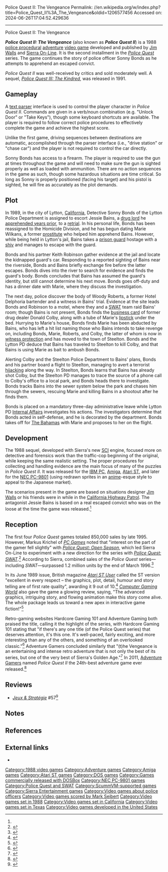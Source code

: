 Police Quest II: The Vengeance
Permalink: //en.wikipedia.org/w/index.php?title=Police_Quest_II%3A_The_Vengeance&oldid=1206577456
Accessed on: 2024-06-26T17:04:52.429636



------
Police Quest II: The Vengeance
{{Infobox video game
|title = Police Quest II: The Vengeance
|image = Police Quest II The Vengeance Front Cover.jpg
|developer = [[Sierra Entertainment|Sierra On-Line]]
|publisher = Sierra On-Line
|producer = [[Ken Williams (game developer)|Ken Williams]]
|designer = [[Jim Walls]]
|programmer = Robert Fischbach <br> Robert Eric Heitman <br> Chris Hoyt <br> Mickie Lee <br> Jerry Shaw <br> David Slayback
|artist = Cheryl Loyd <br> Vu Nguyen
|writer = Jim Walls
|composer = [[Mark Seibert]]
|series = ''[[Police Quest]]''
|engine = [[Sierra Entertainment#1980s|SCI]]
|released = November 1988
|genre = [[Adventure game]]
|modes = [[Single-player]]
|platforms = [[MS-DOS]], [[Amiga]], [[Atari ST]], [[NEC PC-9801]]
}}

'''''Police Quest II: The Vengeance''''' (also known as '''''Police Quest II''''') is a 1988 [[police procedural]] [[Adventure game|adventure]] [[video game]] developed and published by [[Jim Walls]] and [[Sierra Entertainment|Sierra On-Line]]. It is the second installment in the ''[[Police Quest]]'' series. The game continues the story of police officer Sonny Bonds as he attempts to apprehend an escaped convict.

''Police Quest II'' was well-received by critics and sold moderately well. A sequel, ''[[Police Quest III: The Kindred]]'', was released in 1991.

== Gameplay ==
A [[text parser]] interface is used to control the player character in ''Police Quest II''. Commands are given in a verb/noun combination (e.g. "Unlock Door" or "Take Keys"), though some keyboard shortcuts are available. The player is required to follow correct police procedures to effectively complete the game and achieve the highest score.

Unlike the first game, driving sequences between destinations are automatic, accomplished through the parser interface (i.e., "drive station" or "chase car") and the player is not required to control the car directly.

Sonny Bonds has access to a firearm. The player is required to use the gun at times throughout the game and will need to make sure the gun is sighted properly as well as loaded with ammunition. There are no action sequences in the game as such, though some hazardous situations are time critical. So long as Sonny is properly positioned (facing his target) and his pistol is sighted, he will fire as accurately as the plot demands.

== Plot ==
In 1989, in the city of Lytton, [[California]], Detective Sonny Bonds of the Lytton Police Department is assigned to escort Jessie Bains, a [[drug lord]] he [[Police Quest: In Pursuit of the Death Angel|apprehended years prior]], to a [[New trial|retrial]]. In his personal life, Bonds has been reassigned to the Homicide Division, and he has begun dating Marie Wilkans, a former [[Prostitution|prostitute]] who helped him apprehend Bains. However, while being held in Lytton's jail, Bains takes a [[Prison officer|prison guard]] hostage with a [[Shiv (weapon)|shiv]] and manages to escape with the guard.

Bonds and his partner Keith Robinson gather evidence at the jail and locate the kidnapped guard's car. Responding to a reported sighting of Bains near the riverside, Bonds and Bains briefly exchange fire before the latter escapes. Bonds dives into the river to search for evidence and finds the guard's body. Bonds concludes that Bains has assumed the guard's identity, but still cannot determine his next move. Bonds goes off-duty and has a dinner date with Marie, where they discuss the investigation.

The next day, police discover the body of Woody Roberts, a former Hotel Delphoria bartender and a witness in Bains' trial. Evidence at the site leads Bonds and Robinson to a motel, where they and a [[SWAT]] team raid Bains' room; though Bains is not present, Bonds finds the [[business card]] of former drug dealer Donald Colby, along with a tube of Marie's [[lipstick]] under the bed. Hurrying to Marie's house, Bonds finds Marie has been abducted by Bains, who has left a hit list naming those who Bains intends to take revenge on, including Bonds, Marie, Roberts, and Colby, the latter of whom is now in [[witness protection]] and has moved to the town of Steelton.{{Efn|The exact location of Steelton is left ambiguous, and the series contradicts itself when describing its location, though it is evidently far enough from Lytton to require a flight. The 1992 remake of ''[[Police Quest: In Pursuit of the Death Angel|Police Quest I]]'' places Steelton in [[California]], while the ''Police Quest Casebook'' states it is in [[New Mexico]].<ref>{{cite book|last1=Scisco|first1=Peter|title=Police Quest Casebook|date=October 1, 1992|publisher=McGraw-Hill Osborne|isbn=0-07-881823-0}}</ref>|group=lower-alpha}} Bonds and the Lytton PD deduce that Bains has traveled to Steelton to kill Colby, and that Bains is using Marie as bait to ambush Bonds.

Alerting Colby and the Steelton Police Department to Bains' plans, Bonds and his partner board a flight to Steelton, managing to avert a terrorist [[Aircraft hijacking|hijacking]] along the way. In Steelton, Bonds learns that Bains has already shot Colby, but the Steelton PD manages to trace the source of a phone call to Colby's office to a local park, and Bonds heads there to investigate. Bonds tracks Bains into the sewer system below the park and chases him through the sewers, rescuing Marie and killing Bains in a shootout after he finds them.

Bonds is placed on a mandatory three-day administrative leave while Lytton PD [[Internal affairs (law enforcement)|Internal Affairs]] investigates his actions. The investigators determine that Bonds acted in self-defense, and he is decorated by the department. Bonds takes off for [[The Bahamas]] with Marie and proposes to her on the flight.

== Development ==
The 1988 sequel, developed with Sierra's new [[Sierra Entertainment#1980s|SCI]] engine, focused more on detective and forensics work than the traffic-cop beginning of the original, while keeping the same realistic setting. The proper procedures for collecting and handling evidence are the main focus of many of the puzzles in ''Police Quest II''. It was released for the [[IBM PC]], [[Amiga]], [[Atari ST]], and later for the [[NEC PC-9801]] (using redrawn sprites in an [[anime]]-esque style to appeal to the Japanese market).

The scenarios present in the game are based on situations designer [[Jim Walls]] or his friends were in while in the [[California Highway Patrol]]. The antagonist Jessie Bains is based on a real escaped convict who was on the loose at the time the game was released.<ref name="CGW" />

== Reception ==
The first four ''Police Quest'' games totaled 850,000 sales by late 1995. However, Markus Krichel of ''[[PC Games (magazine)|PC Games]]'' noted that "interest on the part of the gamer fell slightly" with ''[[Police Quest: Open Season]]'', which led Sierra On-Line to experiment with a new direction for the series with ''[[Police Quest: SWAT]]''.<ref name=850k>{{cite journal | title=Spezialeinheit | author=Krichel, Markus | date=November 1995 | pages=40, 41 | journal=[[PC Games (magazine)|PC Games]] }}</ref> According to Sierra, combined sales of the ''Police Quest'' series—including ''SWAT''—surpassed 1.2 million units by the end of March 1996.<ref name=sierrasales>{{cite report | date = March 31, 1996 | title = Sierra On-Line Form 10-K |archiveurl=https://web.archive.org/web/20180416004925/https://www.sec.gov/Archives/edgar/data/724991/0000891020-96-000721.txt | url=https://www.sec.gov/Archives/edgar/data/724991/0000891020-96-000721.txt | archivedate=April 16, 2018 | location=[[Bellevue, Washington]] | pages=7–9 }}</ref>

In its June 1989 issue, British magazine ''[[Atari ST User]]'' called the ST version "excellent in every respect – the graphics, plot, detail, humour and story telling are of first rate quality", awarding it 9 out of 10.<ref>{{Citation|last=Brillig|year=1989|title=Breakout brings a treat|periodical=[[Atari ST User]]|publisher=Database Publications Ltd.|volume=4|issue=4|pages=106–107}}</ref> ''[[Computer Gaming World]]'' also gave the game a glowing review, saying, "The advanced graphics, intriguing story, and flowing animation make this story come alive. The whole package leads us toward a new apex in interactive game fiction!"<ref name="CGW">{{citation| date=Feb 1989|last=Chaut|first=Michael|magazine=[[Computer Gaming World]]|title=Curse of the Fallen Angel|issue=56|pages=42–43}}</ref>

Retro-gaming websites Hardcore Gaming 101 and Adventure Gaming both praised the title, calling it the highlight of the series, with Hardcore Gaming 101 stating that "if there's any one title (of the Police Quest series) that deserves attention, it's this one. It's well-paced, fairly exciting, and more interesting than any of the others, and something of an overlooked classic."<ref name ="HCG101">{{citation|date=2010-01-22|last=Kalata|first=Kurt|periodical=Hardcore Gaming 101|title =Police Quest}}</ref> Adventure Gamers concluded similarly that "(t)he Vengeance is an entertaining and intense retro adventure that is not only the best of its series, but one of the very best of Sierra's Golden Age."<ref name="AG">{{citation|date=April 17, 2009|last=Dickens| first=Evan|periodical=Adventure Gamers|title=Police Quest 2: The Vengeance review}}</ref> In 2011, [[Adventure Gamers]] named ''Police Quest II'' the 24th-best adventure game ever released.<ref name=top100>{{cite web | author=AG Staff | archiveurl=https://web.archive.org/web/20120604021011/http://www.adventuregamers.com/articles/view/18643 | url=http://www.adventuregamers.com:80/articles/view/18643 | title=Top 100 All-Time Adventure Games | date=December 30, 2011 | archivedate=June 4, 2012 | work=[[Adventure Gamers]] | url-status=live | access-date=May 8, 2020 }}</ref>

==Reviews==
*''[[:fr:Jeux et Stratégie|Jeux & Stratégie]]'' #57<ref>{{cite web | url=https://archive.org/details/jeux-et-strategie-57/page/70/mode/2up | title=Jeux & stratégie 57 | date=April 1989 }}</ref>

==Notes==
{{notelist}}

== References ==
{{reflist}}

== External links ==
* {{MobyGames|id=/police-quest-2-the-vengeance}}

{{Police Quest series}}
{{Sierra Adventure Games|Police Quest}}

[[Category:1988 video games]]
[[Category:Adventure games]]
[[Category:Amiga games]]
[[Category:Atari ST games]]
[[Category:DOS games]]
[[Category:Games commercially released with DOSBox]]
[[Category:NEC PC-9801 games]]
[[Category:Police Quest and SWAT]]
[[Category:ScummVM-supported games]]
[[Category:Sierra Entertainment games]]
[[Category:Video games about police officers]]
[[Category:Video games scored by Mark Seibert]]
[[Category:Video games set in 1988]]
[[Category:Video games set in California]]
[[Category:Video games set in Texas]]
[[Category:Video games developed in the United States]]